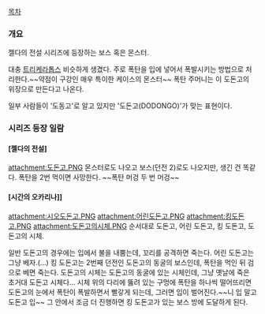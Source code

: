 [[목차]]

=== 개요 ===
젤다의 전설 시리즈에 등장하는 보스 혹은 몬스터.

대충 [[트리케라톱스]] 비슷하게 생겼다. 주로 폭탄을 입에 넣어서 폭발시키는 방법으로 처리한다.~~약점이 구강인 매우 특이한 케이스의 몬스터~~ 폭탄 주머니는 이 도돈고의 위장으로 만든다고 나온다.

일부 사람들이 '도동고'로 알고 있지만 '도돈고(DODONGO)'가 맞는 표현이다.

=== 시리즈 등장 일람 ===
==== [젤다의 전설] ====
attachment:도돈고.PNG
몬스터로도 나오고 보스(던전 2)로도 나오지만, 생긴 건 똑같다. 폭탄을 2번 먹이면 사망한다. ~~폭탄 머겅 두 번 머겅~~

==== [시간의 오카리나]] ====
attachment:시오도돈고.PNG
attachment:어린도돈고.PNG
attachment:킹도돈고.PNG
attachment:도돈고의시체.PNG
순서대로 도돈고, 어린 도돈고, 킹 도돈고, 도돈고의 시체.
  
일반 도돈고의 경우에는 입에서 불을 내뿜는데, 꼬리를 공격하면 죽는다. 어린 도돈고는 그냥 베자.(...)
킹 도돈고는 2번째 던전인 도돈고의 동굴의 보스인데, 폭탄을 먹인 뒤 검으로 베면 죽는다.
도돈고의 시체는 도돈고의 동굴에 있는 시체인데, 그냥 옛날에 죽은 초거대 도돈고 시체다... 시체 위의 다리에 뚫려 있는 구멍에 폭탄을 하나씩 떨어뜨리면 도돈고의 눈에서 폭탄이 폭발하면서 빨갛게 되는데, 그러면 입이 벌어진다.~~니 입 말고 도돈고 입~~ 그 안에서 조금 더 진행하면 킹 도돈고가 있는 보스 방에 도달하게 된다.
